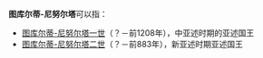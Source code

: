 '''图库尔蒂-尼努尔塔'''可以指：

*[[图库尔蒂-尼努尔塔一世|图库尔蒂-尼努尔塔一世]]（？－前1208年），中亚述时期的亚述国王
*[[图库尔蒂-尼努尔塔二世|图库尔蒂-尼努尔塔二世]]（？－前883年），新亚述时期亚述国王

{{Disambig}}